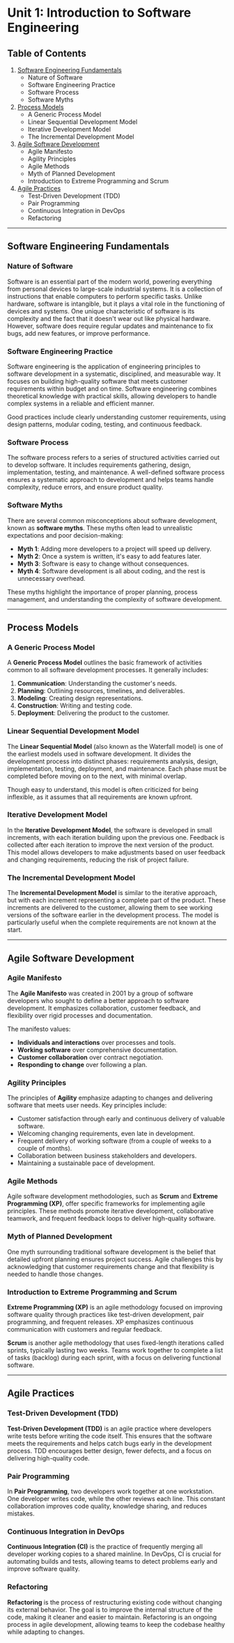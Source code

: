 # Unit 1: Introduction to Software Engineering

## Table of Contents

1. [Software Engineering Fundamentals](#software-engineering-fundamentals)
   - Nature of Software
   - Software Engineering Practice
   - Software Process
   - Software Myths
2. [Process Models](#process-models)
   - A Generic Process Model
   - Linear Sequential Development Model
   - Iterative Development Model
   - The Incremental Development Model
3. [Agile Software Development](#agile-software-development)
   - Agile Manifesto
   - Agility Principles
   - Agile Methods
   - Myth of Planned Development
   - Introduction to Extreme Programming and Scrum
4. [Agile Practices](#agile-practices)
   - Test-Driven Development (TDD)
   - Pair Programming
   - Continuous Integration in DevOps
   - Refactoring

---

## Software Engineering Fundamentals

### Nature of Software

Software is an essential part of the modern world, powering everything from personal devices to large-scale industrial systems. It is a collection of instructions that enable computers to perform specific tasks. Unlike hardware, software is intangible, but it plays a vital role in the functioning of devices and systems. One unique characteristic of software is its complexity and the fact that it doesn't wear out like physical hardware. However, software does require regular updates and maintenance to fix bugs, add new features, or improve performance.

### Software Engineering Practice

Software engineering is the application of engineering principles to software development in a systematic, disciplined, and measurable way. It focuses on building high-quality software that meets customer requirements within budget and on time. Software engineering combines theoretical knowledge with practical skills, allowing developers to handle complex systems in a reliable and efficient manner.

Good practices include clearly understanding customer requirements, using design patterns, modular coding, testing, and continuous feedback.

### Software Process

The software process refers to a series of structured activities carried out to develop software. It includes requirements gathering, design, implementation, testing, and maintenance. A well-defined software process ensures a systematic approach to development and helps teams handle complexity, reduce errors, and ensure product quality.

### Software Myths

There are several common misconceptions about software development, known as **software myths**. These myths often lead to unrealistic expectations and poor decision-making:

- **Myth 1**: Adding more developers to a project will speed up delivery.
- **Myth 2**: Once a system is written, it's easy to add features later.
- **Myth 3**: Software is easy to change without consequences.
- **Myth 4**: Software development is all about coding, and the rest is unnecessary overhead.

These myths highlight the importance of proper planning, process management, and understanding the complexity of software development.

---

## Process Models

### A Generic Process Model

A **Generic Process Model** outlines the basic framework of activities common to all software development processes. It generally includes:

1. **Communication**: Understanding the customer's needs.
2. **Planning**: Outlining resources, timelines, and deliverables.
3. **Modeling**: Creating design representations.
4. **Construction**: Writing and testing code.
5. **Deployment**: Delivering the product to the customer.

### Linear Sequential Development Model

The **Linear Sequential Model** (also known as the Waterfall model) is one of the earliest models used in software development. It divides the development process into distinct phases: requirements analysis, design, implementation, testing, deployment, and maintenance. Each phase must be completed before moving on to the next, with minimal overlap.

Though easy to understand, this model is often criticized for being inflexible, as it assumes that all requirements are known upfront.

### Iterative Development Model

In the **Iterative Development Model**, the software is developed in small increments, with each iteration building upon the previous one. Feedback is collected after each iteration to improve the next version of the product. This model allows developers to make adjustments based on user feedback and changing requirements, reducing the risk of project failure.

### The Incremental Development Model

The **Incremental Development Model** is similar to the iterative approach, but with each increment representing a complete part of the product. These increments are delivered to the customer, allowing them to see working versions of the software earlier in the development process. The model is particularly useful when the complete requirements are not known at the start.

---

## Agile Software Development

### Agile Manifesto

The **Agile Manifesto** was created in 2001 by a group of software developers who sought to define a better approach to software development. It emphasizes collaboration, customer feedback, and flexibility over rigid processes and documentation.

The manifesto values:

- **Individuals and interactions** over processes and tools.
- **Working software** over comprehensive documentation.
- **Customer collaboration** over contract negotiation.
- **Responding to change** over following a plan.

### Agility Principles

The principles of **Agility** emphasize adapting to changes and delivering software that meets user needs. Key principles include:

- Customer satisfaction through early and continuous delivery of valuable software.
- Welcoming changing requirements, even late in development.
- Frequent delivery of working software (from a couple of weeks to a couple of months).
- Collaboration between business stakeholders and developers.
- Maintaining a sustainable pace of development.

### Agile Methods

Agile software development methodologies, such as **Scrum** and **Extreme Programming (XP)**, offer specific frameworks for implementing agile principles. These methods promote iterative development, collaborative teamwork, and frequent feedback loops to deliver high-quality software.

### Myth of Planned Development

One myth surrounding traditional software development is the belief that detailed upfront planning ensures project success. Agile challenges this by acknowledging that customer requirements change and that flexibility is needed to handle those changes.

### Introduction to Extreme Programming and Scrum

**Extreme Programming (XP)** is an agile methodology focused on improving software quality through practices like test-driven development, pair programming, and frequent releases. XP emphasizes continuous communication with customers and regular feedback.

**Scrum** is another agile methodology that uses fixed-length iterations called sprints, typically lasting two weeks. Teams work together to complete a list of tasks (backlog) during each sprint, with a focus on delivering functional software.

---

## Agile Practices

### Test-Driven Development (TDD)

**Test-Driven Development (TDD)** is an agile practice where developers write tests before writing the code itself. This ensures that the software meets the requirements and helps catch bugs early in the development process. TDD encourages better design, fewer defects, and a focus on delivering high-quality code.

### Pair Programming

In **Pair Programming**, two developers work together at one workstation. One developer writes code, while the other reviews each line. This constant collaboration improves code quality, knowledge sharing, and reduces mistakes.

### Continuous Integration in DevOps

**Continuous Integration (CI)** is the practice of frequently merging all developer working copies to a shared mainline. In DevOps, CI is crucial for automating builds and tests, allowing teams to detect problems early and improve software quality.

### Refactoring

**Refactoring** is the process of restructuring existing code without changing its external behavior. The goal is to improve the internal structure of the code, making it cleaner and easier to maintain. Refactoring is an ongoing process in agile development, allowing teams to keep the codebase healthy while adapting to changes.
